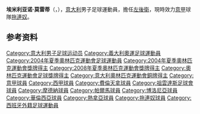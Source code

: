 {{noteTA
|G1=西甲
|G2=意甲
|G3=Football
|G4=uefa
|T=zh-hans:埃米利亚诺·莫雷蒂;zh-hk:艾美尼安奴·莫拉提;zh-tw:埃米里亞諾·莫雷蒂;
|1=zh-hans:莫雷蒂;zh-hk:莫拉提;zh-tw:莫雷蒂;
|2=zh-hans:埃米利亚诺;zh-hk:艾美尼安奴;zh-tw:埃米里亞諾;
}}
{{Infobox football biography
| name = 埃米利亚诺·莫雷蒂<br>''Emiliano Moretti''
| image = 20150616 - Portugal - Italie - Genève - Emiliano Moretti.jpg
| image_size = 200px
| caption = Moretti with the Italy national team in 2015
| height = {{convert|1.87|m|ftin|abbr=on}}
| birth_date = {{Birth date and age|df=yes|1981|6|11}}
| birth_place = 意大利[[羅馬|羅馬]]
|            nickname = 
|            position = [[左後衛|左後衛]]
|         currentclub = [[拖連奴足球會|拖連奴]]
|          clubnumber = 24
| youthyears1 = 1991–1998 | youthclubs1 = {{tsl|en|A.S. Cisco Roma||Lodigiani}}
 | years1 = 1998      | clubs1 = {{tsl|en|A.S. Cisco Roma||Lodigiani}} | caps1 = 5 | goals1  = 0 
 | years2 = 1998–2002 | clubs2 = [[佛罗伦萨足球俱乐部|佛罗伦萨]] | caps2 = 36 | goals2 = 0
 | years3 = 2002–2003 | clubs3 = [[尤文图斯足球俱乐部|尤文图斯]] | caps3 = 8 | goals3 = 0
 | years4 = 2003      | clubs4 = → [[摩德纳足球俱乐部|摩德纳]] (外借) | caps4 = 9 | goals4 = 0
 | years5 = 2003–2004 | clubs5 = [[帕爾馬足球會|帕爾馬]] | caps5   = 0 | goals5   = 0
 | years6 = 2003–2004 | clubs6 = → [[博洛尼亞足球俱樂部|博洛尼亞]] (外借) | caps6 = 32 | goals6 = 0
 | years7 = 2004–2009 | clubs7 = [[巴伦西亚足球俱乐部|巴伦西亚]] | caps7 = 135 | goals7 = 4
 | years8 = 2009–2013 | clubs8 = [[热那亚板球与足球俱乐部|热那亚]] | caps8 = 107 | goals8 = 2
 | years9 = 2013–     | clubs9 = [[拖連奴足球會|拖連奴]] | caps9 = 132 | goals9 = 5
| nationalyears1 = 1997–1998 | nationalteam1 = [[義大利16歲以下國家足球隊|義大利U16]] | nationalcaps1 = 4 | nationalgoals1 = 0
| nationalyears2 = 2001      | nationalteam2 = [[義大利20歲以下國家足球隊|義大利U20]] | nationalcaps2 = 1 | nationalgoals2 = 0
| nationalyears3 = 2001–2004 | nationalteam3 = [[義大利21歲以下國家足球隊|義大利U21 / 國奧隊]] | nationalcaps3 = 24 | nationalgoals3 = 0
| nationalyears4 = 2014     | nationalteam4 = [[意大利國家足球隊|意大利]] |nationalcaps4 = 2 |nationalgoals4 = 0
 | medaltemplates       =
{{MedalCountry|{{ITA}}}}
{{MedalSport | 男子[[夏季奥林匹克运动会足球比赛|足球]]}}
{{MedalBronze | [[2004年夏季奧林匹克運動會|2004年雅典]] | [[2004年夏季奧林匹克運動會足球比賽|隊際]]}}
|            pcupdate = 2009年10月11日
|            ntupdate = 
}}

'''埃米利亚诺·莫雷蒂'''（{{lang-it|Emiliano Moretti}}，{{bd|1981年|6月11日|catidx=Moretti, Emiliano}}），[[意大利|意大利]]男子足球運動員，擔任[[左後衛|左後衛]]，現時效力[[意甲|意甲]]球隊[[拖連奴足球會|拖連奴]]。

== 参考资料 ==
{{reflist}}

{{Authority control}}
{{DEFAULTSORT:Moretti, Emiliano}}
[[Category:意大利男子足球运动员|Category:意大利男子足球运动员]]
[[Category:義大利奧運足球運動員|Category:義大利奧運足球運動員]]
[[Category:2004年夏季奧林匹克運動會足球運動員|Category:2004年夏季奧林匹克運動會足球運動員]]
[[Category:2004年夏季奧林匹克運動會獎牌得主|Category:2004年夏季奧林匹克運動會獎牌得主]]
[[Category:2008年夏季奧林匹克運動會獎牌得主|Category:2008年夏季奧林匹克運動會獎牌得主]]
[[Category:奧林匹克運動會足球獎牌得主|Category:奧林匹克運動會足球獎牌得主]]
[[Category:意大利奧林匹克運動會銅牌得主|Category:意大利奧林匹克運動會銅牌得主]]
[[Category:意甲球員|Category:意甲球員]]
[[Category:西甲球員|Category:西甲球員]]
[[Category:費倫天拿球員|Category:費倫天拿球員]]
[[Category:祖雲達斯足球會球員|Category:祖雲達斯足球會球員]]
[[Category:摩德納球員|Category:摩德納球員]]
[[Category:帕爾馬球員|Category:帕爾馬球員]]
[[Category:博洛尼亞球員|Category:博洛尼亞球員]]
[[Category:華倫西亞球員|Category:華倫西亞球員]]
[[Category:熱拿亞球員|Category:熱拿亞球員]]
[[Category:拖連奴球員|Category:拖連奴球員]]
[[Category:西班牙外籍足球運動員|Category:西班牙外籍足球運動員]]
